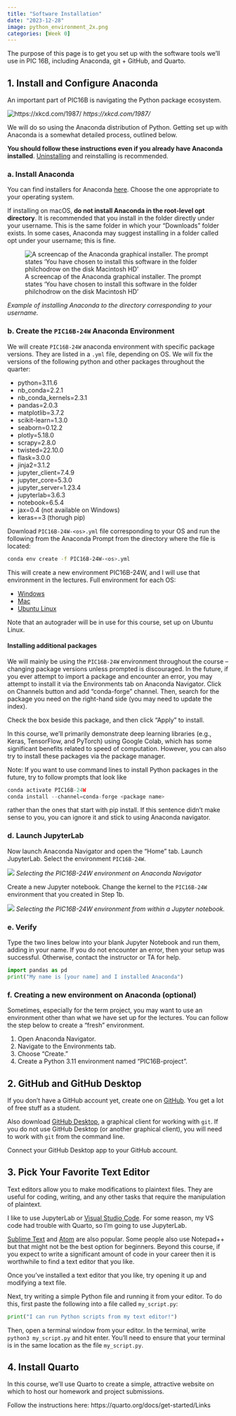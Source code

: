 ```yaml
---
title: "Software Installation"
date: "2023-12-28"
image: python_environment_2x.png
categories: [Week 0]
---
```


The purpose of this page is to get you set up with the software tools we’ll use in PIC 16B, including Anaconda, git + GitHub, and Quarto.

## 1. Install and Configure Anaconda
An important part of PIC16B is navigating the Python package ecosystem.

![https://xkcd.com/1987/](python_environment_2x.png)
_https://xkcd.com/1987/_

We will do so using the Anaconda distribution of Python. Getting set up with Anaconda is a somewhat detailed process, outlined below.

__You should follow these instructions even if you already have Anaconda installed__. [Uninstalling](https://docs.anaconda.com/anaconda/install/uninstall/) and reinstalling is recommended.

### a. Install Anaconda

You can find installers for Anaconda [here](https://docs.anaconda.com/anaconda/install/). Choose the one appropriate to your operating system.

If installing on macOS, __do not install Anaconda in the root-level opt directory__. It is recommended that you install in the folder directly under your username. This is the same folder in which your “Downloads” folder exists. In some cases, Anaconda may suggest installing in a folder called opt under your username; this is fine.

![A screencap of the Anaconda graphical installer. The prompt states 'You have chosen to install this software in the folder philchodrow on the disk Macintosh HD'](installation-directory.png)

_Example of installing Anaconda to the directory corresponding to your username._


### b. Create the `PIC16B-24W` Anaconda Environment
We will create `PIC16B-24W` anaconda environment with specific package versions. 
They are listed in a `.yml` file, depending on OS. We will fix the versions of the following python and other packages throughout the quarter: 

- python=3.11.6
- nb_conda=2.2.1
- nb_conda_kernels=2.3.1
- pandas=2.0.3
- matplotlib=3.7.2
- scikit-learn=1.3.0
- seaborn=0.12.2
- plotly=5.18.0
- scrapy=2.8.0
- twisted=22.10.0
- flask=3.0.0
- jinja2=3.1.2
- jupyter_client=7.4.9
- jupyter_core=5.3.0
- jupyter_server=1.23.4
- jupyterlab=3.6.3
- notebook=6.5.4
- jax=0.4 (not available on Windows)
- keras==3 (thorugh pip)

Download `PIC16B-24W-<os>.yml` file corresponding to your OS and run the following from the Anaconda Prompt from the directory where the file is located:
```bash
conda env create -f PIC16B-24W-<os>.yml
```
This will create a new environment PIC16B-24W, and I will use that environment in the lectures.
Full environment for each OS:

- [Windows](https://raw.githubusercontent.com/PIC16B-ucla/24W/main/posts/installation/PIC16B-24W-Windows.yml)
- [Mac](https://raw.githubusercontent.com/PIC16B-ucla/24W/main/posts/installation/PIC16B-24W-mac.yml)
- [Ubuntu Linux](https://raw.githubusercontent.com/PIC16B-ucla/24W/main/posts/installation/PIC16B-24W-ubuntu.yml)

Note that an autograder will be in use for this course, set up on Ubuntu Linux.

#### Installing additional packages
We will mainly be using the `PIC16B-24W` environment throughout the course -- changing package versions unless prompted is discouraged. 
In the future, if you ever attempt to import a package and encounter an error, you may attempt to install it via the Environments tab on Anaconda Navigator.
Click on Channels button and add "conda-forge" channel. Then, search for the package you need on the right-hand side (you may need to update the index).

Check the box beside this package, and then click “Apply” to install.


In this course, we’ll primarily demonstrate deep learning libraries (e.g., Keras, TensorFlow, and PyTorch) using Google Colab, which has some significant benefits related to speed of computation. However, you can also try to install these packages via the package manager.

Note: If you want to use command lines to install Python packages in the future, try to follow prompts that look like

```python
conda activate PIC16B-24W
conda install --channel=conda-forge <package name>
```
rather than the ones that start with pip install. If this sentence didn’t make sense to you, you can ignore it and stick to using Anaconda navigator.


### d. Launch JupyterLab
Now launch Anaconda Navigator and open the “Home” tab. Launch JupyterLab. Select the environment `PIC16B-24W`.

![](select_environ_nav.png)
_Selecting the PIC16B-24W environment on Anaconda Navigator_

Create a new Jupyter notebook. Change the kernel to the `PIC16B-24W` environment that you created in Step 1b.


![](select_environ_lab.png)
_Selecting the PIC16B-24W environment from within a Jupyter notebook._


### e. Verify
Type the two lines below into your blank Jupyter Notebook and run them, adding in your name. If you do not encounter an error, then your setup was successful. Otherwise, contact the instructor or TA for help.

```python
import pandas as pd
print("My name is [your name] and I installed Anaconda")
```


### f. Creating a new environment on Anaconda (optional)

Sometimes, especially for the term project, you may want to use an environment other than what we have set up for the lectures. You can follow the step below to create a "fresh" environment.

1. Open Anaconda Navigator.
2. Navigate to the Environments tab.
3. Choose “Create.”
4. Create a Python 3.11 environment named “PIC16B-project”.


## 2. GitHub and GitHub Desktop
If you don’t have a GitHub account yet, create one on [GitHub](https://education.github.com/pack). You get a lot of free stuff as a student.

Also download [GitHub Desktop](https://desktop.github.com/), a graphical client for working with `git`. If you do not use GitHub Desktop (or another graphical client), you will need to work with `git` from the command line.

Connect your GitHub Desktop app to your GitHub account.

## 3. Pick Your Favorite Text Editor
Text editors allow you to make modifications to plaintext files. They are useful for coding, writing, and any other tasks that require the manipulation of plaintext.

I like to use JupyterLab or [Visual Studio Code](https://code.visualstudio.com/). For some reason, my VS code had trouble with Quarto, so I’m going to use JupyterLab.

[Sublime Text](https://www.sublimetext.com/) and [Atom](https://atom.io/) are also popular. Some people also use Notepad++ but that might not be the best option for beginners. Beyond this course, if you expect to write a significant amount of code in your career then it is worthwhile to find a text editor that you like.

Once you’ve installed a text editor that you like, try opening it up and modifying a text file.

Next, try writing a simple Python file and running it from your editor. To do this, first paste the following into a file called `my_script.py`:

```python
print("I can run Python scripts from my text editor!")
```

Then, open a terminal window from your editor. In the terminal, write `python3 my_script.py` and hit enter. You’ll need to ensure that your terminal is in the same location as the file `my_script.py`.

## 4. Install Quarto
In this course, we’ll use Quarto to create a simple, attractive website on which to host our homework and project submissions.

Follow the instructions here: https://quarto.org/docs/get-started/Links
